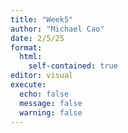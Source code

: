```yaml
---
title: "Week5"
author: "Michael Cao"
date: 2/5/25
format:
  html:
    self-contained: true
editor: visual
execute:
  echo: false
  message: false
  warning: false
---
```

